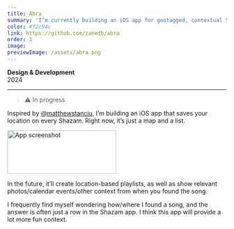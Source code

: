 ```yaml
---
title: Abra
summary: 'I’m currently building an iOS app for geotagged, contextual Shazams.'
color: #f2c94c
link: https://github.com/zanedb/abra
order: 1
image:
previewImage: /assets/abra.png
---
```


**Design & Development**\
2024

---

> ⚠️ In progress

Inspired by [@matthewstanciu](https://matthewstanciu.com), I’m building an iOS app that saves your location on every Shazam. Right now, it’s just a map and a list.

<img src="https://i.imgur.com/rlySp2C.png" alt="App screenshot" width="250" height="100"/>

In the future, it’ll create location-based playlists, as well as show relevant photos/calendar events/other context from when you found the song.

I frequently find myself wondering how/where I found a song, and the answer is often just a row in the Shazam app. I think this app will provide a lot more fun context.
